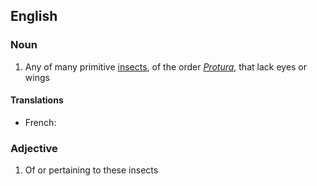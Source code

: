 ==English==

===Noun===
{{en-noun}}

# Any of many primitive [[insect]]s, of the order ''[[Protura]]'', that lack eyes or wings

====Translations====
* French: {{t|fr|protoure|m}}

===Adjective===
{{en-adj}}

# Of or pertaining to these insects